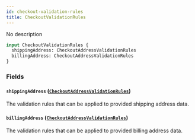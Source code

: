 ```yaml
---
id: checkout-validation-rules
title: CheckoutValidationRules
---
```


No description

```graphql
input CheckoutValidationRules {
  shippingAddress: CheckoutAddressValidationRules
  billingAddress: CheckoutAddressValidationRules
}
```

### Fields

#### `shippingAddress` ([`CheckoutAddressValidationRules`](../../../developer/api-reference/inputs/checkout-address-validation-rules))

The validation rules that can be applied to provided shipping address data.

#### `billingAddress` ([`CheckoutAddressValidationRules`](../../../developer/api-reference/inputs/checkout-address-validation-rules))

The validation rules that can be applied to provided billing address data.
